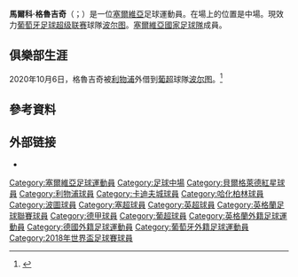 {{noteTA|G1=Football|G2=liverpoolfc|G3=uefa
|T=zh-hans:马尔科·格鲁伊奇;zh-hk:馬高·古積;zh-tw:馬爾科·格魯吉奇;
|1=zh-hans:马尔科·格鲁伊奇;zh-hk:馬高·古積;zh-tw:馬爾科·格魯吉奇;
|2=zh-hans:格鲁伊奇;zh-hk:古積;zh-tw:格魯吉奇;
}}

{{Infobox football biography
| name           = 馬高·古積<br />Marko Grujić
| image          = Hertha BSC vs. West Ham United 20190731 (064).jpg
| fullname       = Marko Grujić<ref>{{cite web |title=Squads for 2016/17 Premier League confirmed |url=https://www.premierleague.com/news/84136 |publisher=Premier League |date=1 September 2016 |accessdate=15 September 2016}}</ref>
| birth_date     = {{Birth date and age|1996|04|13|df=y}}
| birth_place    = {{flagicon|SFR Yugoslavia}} [[南斯拉夫|南斯拉夫]][[贝尔格莱德|贝尔格莱德]]
| height         = 1.90 m<ref>{{cite web|url=https://tournament.fifadata.com/documents/FWC/2018/pdf/FWC_2018_SQUADLISTS.PDF|title=2018 FIFA World Cup: List of players|publisher=FIFA|page=27|date=21 June 2018|access-date=24 June 2018|archive-url=https://web.archive.org/web/20180619164139/https://tournament.fifadata.com/documents/FWC/2018/pdf/FWC_2018_SQUADLISTS.PDF|archive-date=19 June 2018|url-status=dead}}</ref>
| position       = [[中場|中場]]
| currentclub    = [[波尔图足球俱乐部|波尔图]]
| clubnumber     = 16
| nickname       = 古蹟（港澳專稱）
| youthyears1    = 
| youthclubs1    = [[贝尔格莱德红星足球俱乐部|贝尔格莱德红星]]
| years1         = 2013–2016
| clubs1         = [[贝尔格莱德红星足球俱乐部|贝尔格莱德红星]]
| caps1          = 31
| goals1         = 5
| years2         = 2014–2015
| clubs2         = → [[科路巴拉足球會|科路巴拉]]
| caps2          = 5
| goals2         = 2
| years3         = 2016–2021
| clubs3         = [[利物浦足球俱乐部|利物浦]]
| caps3          = 8
| goals3         = 0
| years4         = 2016
| clubs4         = → [[贝尔格莱德红星足球俱乐部|贝尔格莱德红星]](外借)
| caps4          = 8
| goals4         = 1
| years5         = 2018
| clubs5         = → [[卡迪夫城足球會|卡迪夫城]] (外借)
| caps5          = 13
| goals5         = 1
| years6         = 2018–2020
| clubs6         = → [[柏林赫塔體育俱樂部|柏林赫塔]] (外借)
| caps6          = 51
| goals6         = 9
| years7         = 2020–2021
| clubs7         = → [[波尔图足球俱乐部|波尔图]] (外借)
| caps7          = 23
| goals7         = 2
| years8         = 2021–
| clubs8         = [[波尔图足球俱乐部|波尔图]]
| caps8          = 4
| goals8         = 0
| nationalyears1 = 2011–2012
| nationalteam1  = 塞爾維亞U16
| nationalcaps1  = 4
| nationalgoals1 = 0
| nationalyears2 = 2012
| nationalteam2  = 塞爾維亞U17
| nationalcaps2  = 1
| nationalgoals2 = 0
| nationalyears3 = 2014–2015
| nationalteam3  = [[塞爾維亞19歲以下國家足球隊|塞爾維亞U19]]
| nationalcaps3  = 3
| nationalgoals3 = 0
| nationalyears4 = 2015
| nationalteam4  = 塞爾維亞U20
| nationalcaps4  = 7
| nationalgoals4 = 0
| nationalyears5 = 2015–2017
| nationalteam5  = [[塞爾維亞21歲以下國家足球隊|塞爾維亞U21]]
| nationalcaps5  = 13
| nationalgoals5 = 0
| nationalyears6 = 2016–
| nationalteam6  =  [[塞爾維亞國家足球隊|塞爾維亞]]
| nationalcaps6  = 14
| nationalgoals6 = 0
| medaltemplates = {{Medal|Gold|[[U20世界盃足球賽|U20世界盃]]|[[2015年U20世界盃足球賽|2015]]}}
| pcupdate       = 2021年11月7日
| ntupdate       = 2021年11月11日
}}

'''馬爾科·格魯吉奇'''（{{lang-sr|Марко Грујић}}；{{bd|1996年|4月13日}}）是一位[[塞爾維亞|塞爾維亞]]足球運動員。在場上的位置是中場。現效力[[葡萄牙足球超级联赛|葡萄牙足球超级联赛]]球隊[[波尔图足球俱乐部|波尔图]]。[[塞爾維亞國家足球隊|塞爾維亞國家足球隊]]成員。

==俱樂部生涯==
2020年10月6日，格魯吉奇被[[利物浦足球俱乐部|利物浦]]外借到[[葡萄牙足球超级联赛|葡超]]球隊[[波尔图足球俱乐部|波尔图]]。<ref>{{cite web|url=https://www.fcporto.pt/pt/noticias/20201006-pt-marko-grujic-reforca-o-fc-porto|title=Marko Grujic reforça o FC Porto|trans-title=Marko Grujic strengthens FC Porto|website=fcporto.pt|date=2020-10-06|accessdate=2020-10-06|language=pt}}</ref>

==參考資料==
{{Reflist}}

==外部链接==
* {{Soccerway}}

{{波尔图球员名单}}
<!--{{利物浦球員名單}}-->
{{2018年世界盃足球賽塞爾維亞參賽名單}}

{{DEFAULTSORT:Grujic, Marko}}
[[Category:塞爾維亞足球運動員|Category:塞爾維亞足球運動員]]
[[Category:足球中場|Category:足球中場]]
[[Category:貝爾格萊德紅星球員|Category:貝爾格萊德紅星球員]]
[[Category:利物浦球員|Category:利物浦球員]]
[[Category:卡迪夫城球員|Category:卡迪夫城球員]]
[[Category:哈化柏林球員|Category:哈化柏林球員]]
[[Category:波圖球員|Category:波圖球員]]
[[Category:塞超球員|Category:塞超球員]]
[[Category:英超球員|Category:英超球員]]
[[Category:英格蘭足球聯賽球員|Category:英格蘭足球聯賽球員]]
[[Category:德甲球員|Category:德甲球員]]
[[Category:葡超球員|Category:葡超球員]]
[[Category:英格蘭外籍足球運動員|Category:英格蘭外籍足球運動員]]
[[Category:德國外籍足球運動員|Category:德國外籍足球運動員]]
[[Category:葡萄牙外籍足球運動員|Category:葡萄牙外籍足球運動員]]
[[Category:2018年世界盃足球賽球員|Category:2018年世界盃足球賽球員]]